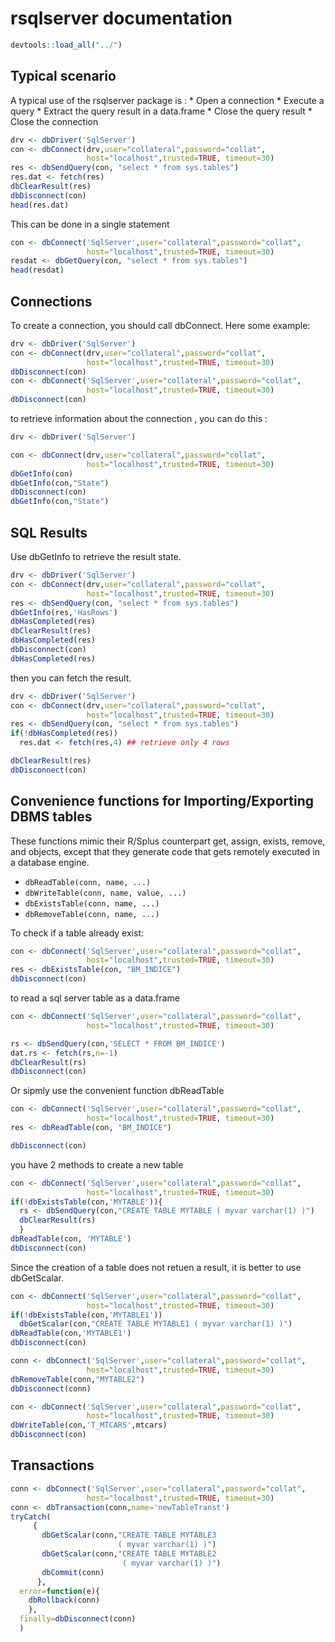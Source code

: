 rsqlserver documentation
========================================================



```r
devtools::load_all("../")
```
## Typical scenario

A typical use of the rsqlserver package is :
* Open a connection 
* Execute a query 
* Extract the query result in a data.frame
* Close the query result
* Close the connection


```r
drv <- dbDriver('SqlServer')
con <- dbConnect(drv,user="collateral",password="collat",
                 host="localhost",trusted=TRUE, timeout=30)
res <- dbSendQuery(con, "select * from sys.tables")
res.dat <- fetch(res)
dbClearResult(res)
dbDisconnect(con)
head(res.dat)

```

This can be done in a single statement 


```r

con <- dbConnect('SqlServer',user="collateral",password="collat",
                 host="localhost",trusted=TRUE, timeout=30)
resdat <- dbGetQuery(con, "select * from sys.tables")
head(resdat)

```

## Connections
To create a connection, you should call dbConnect. Here some example:

```r
drv <- dbDriver('SqlServer')
con <- dbConnect(drv,user="collateral",password="collat",
                 host="localhost",trusted=TRUE, timeout=30)
dbDisconnect(con)
con <- dbConnect('SqlServer',user="collateral",password="collat",
                 host="localhost",trusted=TRUE, timeout=30)
dbDisconnect(con)

```

to retrieve information about the connection , you can do this :
```r
drv <- dbDriver('SqlServer')

con <- dbConnect(drv,user="collateral",password="collat",
                 host="localhost",trusted=TRUE, timeout=30)
dbGetInfo(con)
dbGetInfo(con,"State")
dbDisconnect(con)
dbGetInfo(con,"State")
```


## SQL Results

Use dbGetInfo to retrieve the result state. 

```r
drv <- dbDriver('SqlServer')
con <- dbConnect(drv,user="collateral",password="collat",
                 host="localhost",trusted=TRUE, timeout=30)
res <- dbSendQuery(con, "select * from sys.tables")
dbGetInfo(res,'HasRows')
dbHasCompleted(res)
dbClearResult(res)
dbHasCompleted(res)
dbDisconnect(con)
dbHasCompleted(res)

```

then you can fetch the result.


```r

drv <- dbDriver('SqlServer')
con <- dbConnect(drv,user="collateral",password="collat",
                 host="localhost",trusted=TRUE, timeout=30)
res <- dbSendQuery(con, "select * from sys.tables")
if(!dbHasCompleted(res))
  res.dat <- fetch(res,4) ## retrieve only 4 rows

dbClearResult(res)
dbDisconnect(con)

```


## Convenience functions for Importing/Exporting DBMS tables

These functions mimic their R/Splus counterpart get, assign, exists, remove, and objects, except that they generate code that gets remotely executed in a database engine.

*  `dbReadTable(conn, name, ...)`
*  `dbWriteTable(conn, name, value, ...)`
*  `dbExistsTable(conn, name, ...)`
*  `dbRemoveTable(conn, name, ...)`

To check if a table already exist:

```r

con <- dbConnect('SqlServer',user="collateral",password="collat",
                 host="localhost",trusted=TRUE, timeout=30)
res <- dbExistsTable(con, "BM_INDICE")
dbDisconnect(con)

```


to read a sql server table as a data.frame

```r
con <- dbConnect('SqlServer',user="collateral",password="collat",
                 host="localhost",trusted=TRUE, timeout=30)

rs <- dbSendQuery(con,'SELECT * FROM BM_INDICE')
dat.rs <- fetch(rs,n=-1)
dbClearResult(rs)
dbDisconnect(con)

```
Or sipmly use the convenient function dbReadTable

```r
con <- dbConnect('SqlServer',user="collateral",password="collat",
                 host="localhost",trusted=TRUE, timeout=30)
res <- dbReadTable(con, "BM_INDICE")

dbDisconnect(con)

```


you have 2 methods to create a new table 


```r
con <- dbConnect('SqlServer',user="collateral",password="collat",
                 host="localhost",trusted=TRUE, timeout=30)
if(!dbExistsTable(con,'MYTABLE')){
  rs <- dbSendQuery(con,"CREATE TABLE MYTABLE ( myvar varchar(1) )")
  dbClearResult(rs)
  }
dbReadTable(con, 'MYTABLE')
dbDisconnect(con)

```

Since the creation of a table does not retuen a result, it is better to 
use dbGetScalar.
```r
con <- dbConnect('SqlServer',user="collateral",password="collat",
                 host="localhost",trusted=TRUE, timeout=30)
if(!dbExistsTable(con,'MYTABLE1'))
  dbGetScalar(con,"CREATE TABLE MYTABLE1 ( myvar varchar(1) )")
dbReadTable(con,'MYTABLE1')
dbDisconnect(con)

```

```r

conn <- dbConnect('SqlServer',user="collateral",password="collat",
                 host="localhost",trusted=TRUE, timeout=30)
dbRemoveTable(conn,"MYTABLE2")
dbDisconnect(conn)

```




```r
con <- dbConnect('SqlServer',user="collateral",password="collat",
                 host="localhost",trusted=TRUE, timeout=30)
dbWriteTable(con,'T_MTCARS',mtcars)
dbDisconnect(con)


```

## Transactions

```r
conn <- dbConnect('SqlServer',user="collateral",password="collat",
                 host="localhost",trusted=TRUE, timeout=30)
conn <- dbTransaction(conn,name='newTableTranst')
tryCatch(
     {
       dbGetScalar(conn,"CREATE TABLE MYTABLE3 
                        ( myvar varchar(1) )")
       dbGetScalar(conn,"CREATE TABLE MYTABLE2 
                         ( myvar varchar(1) )")
       dbCommit(conn)
      },
  error=function(e){
    dbRollback(conn)
    },
  finally=dbDisconnect(conn)
  )


```










